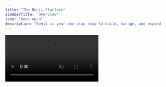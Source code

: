 ```yaml
---
title: "The Benji Platform"
sidebarTitle: "Overview"
icon: "book-open"
description: "Benji is your one stop shop to build, manage, and expand all of your Loyalty Partnerships"
---
```


<video autoPlay muted loop playsInline controls className="w-full aspect-video" src="https://d1ochlq3jv1msw.cloudfront.net/docs/benji_sizzle.mp4" />

Benji provides your team with all the tools they need to setup new and existing partnerships, leveraging Benji's platform to easily configure, manage, experiment and track even the most complex partnerships.

## Why Benji?

### An all in one solution for all your partnership needs

- **Platform** : Build, manage, and expand your partnerships using Benji's proprietary rule engine logic to handle even the most complex partnership campaigns
- **Developer Experience** : Never worry about another integration again. Once integrated with the Benji APIs, Benji handles all partner integration using Benji's set of best of breed APIs, SDKs and drop in components.
- **Expand to new partnerships** : Using Benji's robust marketplace, get instant access to unlimited partners to expand on your partnerships with a click of a button.
- **Insights** : Get rid of ad hoc dashboards and gain valuable insights from your current and past campaigns across all your partners.

<br />

<CardGroup cols={3}>
  <Card title="Pilot" href="/pilot/partnerships">
    Build, Manage and Track all your partnerships under a single dashboard.
  </Card>
  <Card title="Benji Connect SDK" href="/connect/introduction">
    Enable your users to seamlessly connect to their loyalty programs with a few lines of code.
  </Card>
  <Card title="Benji Platform APIs" href="/api-reference/introduction">
    A rich and full API for you to trigger campaigns, get notified on reward activity and extract meaningful data and insights from the Benji Platform.
  </Card>
</CardGroup>